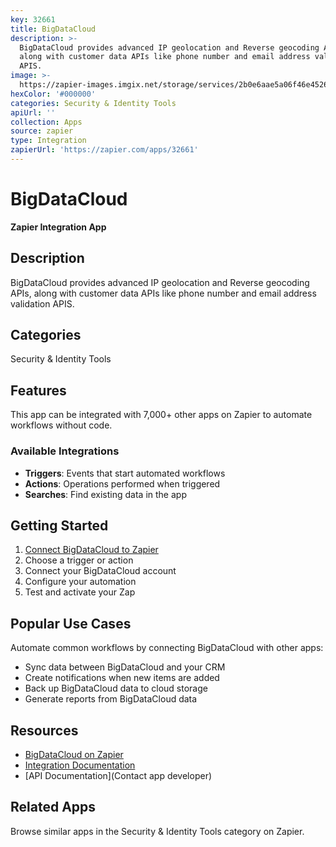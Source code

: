 ```yaml
---
key: 32661
title: BigDataCloud
description: >-
  BigDataCloud provides advanced IP geolocation and Reverse geocoding APIs,
  along with customer data APIs like phone number and email address validation
  APIS.
image: >-
  https://zapier-images.imgix.net/storage/services/2b0e6aae5a06f46e45261d5c5af1419c.jpg?auto=format%2Ccompress&ixlib=python-3.0.0&q=50
hexColor: '#000000'
categories: Security & Identity Tools
apiUrl: ''
collection: Apps
source: zapier
type: Integration
zapierUrl: 'https://zapier.com/apps/32661'
---
```

# BigDataCloud

**Zapier Integration App**

## Description

BigDataCloud provides advanced IP geolocation and Reverse geocoding APIs, along with customer data APIs like phone number and email address validation APIS.

## Categories

Security & Identity Tools

## Features

This app can be integrated with 7,000+ other apps on Zapier to automate workflows without code.

### Available Integrations

- **Triggers**: Events that start automated workflows
- **Actions**: Operations performed when triggered
- **Searches**: Find existing data in the app

## Getting Started

1. [Connect BigDataCloud to Zapier](https://zapier.com/apps/32661)
2. Choose a trigger or action
3. Connect your BigDataCloud account
4. Configure your automation
5. Test and activate your Zap

## Popular Use Cases

Automate common workflows by connecting BigDataCloud with other apps:

- Sync data between BigDataCloud and your CRM
- Create notifications when new items are added
- Back up BigDataCloud data to cloud storage
- Generate reports from BigDataCloud data

## Resources

- [BigDataCloud on Zapier](https://zapier.com/apps/32661)
- [Integration Documentation](https://zapier.com/apps/32661/integrations)
- [API Documentation](Contact app developer)

## Related Apps

Browse similar apps in the Security & Identity Tools category on Zapier.
